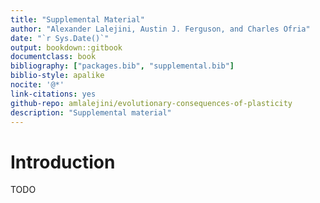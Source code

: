 ```yaml
---
title: "Supplemental Material"
author: "Alexander Lalejini, Austin J. Ferguson, and Charles Ofria"
date: "`r Sys.Date()`"
output: bookdown::gitbook
documentclass: book
bibliography: ["packages.bib", "supplemental.bib"]
biblio-style: apalike
nocite: '@*'
link-citations: yes
github-repo: amlalejini/evolutionary-consequences-of-plasticity
description: "Supplemental material"
---
```


# Introduction

TODO